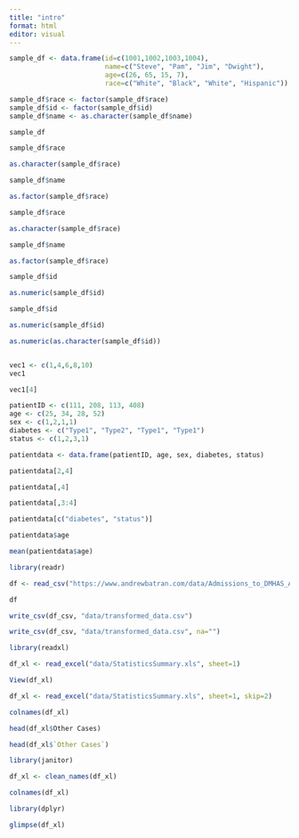```yaml
---
title: "intro"
format: html
editor: visual
---
```


```r
sample_df <- data.frame(id=c(1001,1002,1003,1004),
                        name=c("Steve", "Pam", "Jim", "Dwight"),
                        age=c(26, 65, 15, 7),
                        race=c("White", "Black", "White", "Hispanic"))

sample_df$race <- factor(sample_df$race)
sample_df$id <- factor(sample_df$id)
sample_df$name <- as.character(sample_df$name)

sample_df

```

```r
sample_df$race


``` 

```r

as.character(sample_df$race)


```  

```r
sample_df$name

```  

```r
as.factor(sample_df$race)

```  

```r
sample_df$race

```  

```r
as.character(sample_df$race)

```  

```r
sample_df$name


```  

```r
as.factor(sample_df$race)


```  

```r
sample_df$id

```  

```r
as.numeric(sample_df$id)

```  

```r
sample_df$id

```  

```r
as.numeric(sample_df$id)

```  

```r
as.numeric(as.character(sample_df$id))

```  

```r


```  

```r
vec1 <- c(1,4,6,8,10)
vec1

```  

```r
vec1[4]

```  

```r

patientID <- c(111, 208, 113, 408)
age <- c(25, 34, 28, 52)
sex <- c(1,2,1,1)
diabetes <- c("Type1", "Type2", "Type1", "Type1")
status <- c(1,2,3,1)

patientdata <- data.frame(patientID, age, sex, diabetes, status)

```  

```r
patientdata[2,4]

```  

```r
patientdata[,4]

```  

```r
patientdata[,3:4]

```  

```r
patientdata[c("diabetes", "status")]


```  

```r
patientdata$age

```  

```r
mean(patientdata$age)

```  

```r
library(readr)

```  

```r

df <- read_csv("https://www.andrewbatran.com/data/Admissions_to_DMHAS_Addiction_Treatment_by_Town__Year__and_Month.csv")

df

```  

```r
write_csv(df_csv, "data/transformed_data.csv")

```  

```r
write_csv(df_csv, "data/transformed_data.csv", na="")

```  

```r
library(readxl)

```  

```r
df_xl <- read_excel("data/StatisticsSummary.xls", sheet=1)

```  

```r
View(df_xl)

df_xl <- read_excel("data/StatisticsSummary.xls", sheet=1, skip=2)

```  

```r
colnames(df_xl)

```  

```r
head(df_xl$Other Cases)

```  

```r
head(df_xl$`Other Cases`)

```  

```r
library(janitor)

df_xl <- clean_names(df_xl)

colnames(df_xl)

```  

```r

library(dplyr)

glimpse(df_xl)

```
